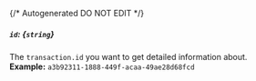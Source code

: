 {/* Autogenerated DO NOT EDIT  */}
##### `id`: *{`string`}*
The `transaction.id` you want to get detailed information about.
<br/>
**Example:** `a3b92311-1888-449f-acaa-49ae28d68fcd`


